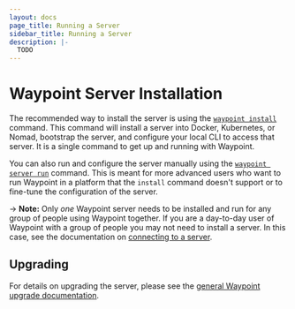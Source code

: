 ```yaml
---
layout: docs
page_title: Running a Server
sidebar_title: Running a Server
description: |-
  TODO
---
```


# Waypoint Server Installation

The recommended way to install the server is using the
[`waypoint install`](/commands/install) command.
This command will install a server into Docker, Kubernetes, or Nomad,
bootstrap the server, and configure your local CLI to access that server.
It is a single command to get up and running with Waypoint.

You can also run and configure the server manually using the
[`waypoint server run`](#TODO) command. This is meant for more advanced
users who want to run Waypoint in a platform that the `install` command doesn't support
or to fine-tune the configuration of the server.

-> **Note:** Only _one_ Waypoint server needs to be installed and run
for any group of people using Waypoint together. If you are a day-to-day
user of Waypoint with a group of people you may not need to install a server.
In this case, see the documentation on
[connecting to a server](/docs/server#connecting).

## Upgrading

For details on upgrading the server, please see the
[general Waypoint upgrade documentation](/docs/upgrading).
